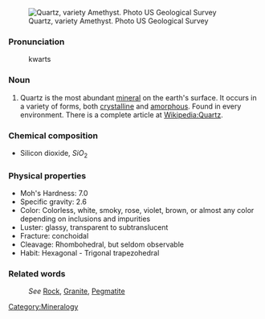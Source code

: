 [[Image:Pfamethyst.jpg|frame|Quartz, variety Amethyst. Photo US Geological Survey]]
===Pronunciation===

:kwarts
===Noun===

#Quartz is the most abundant [[mineral]] on the earth's surface. It occurs in a variety of forms, both [[crystal]]line and [[amorphous]]. Found in every environment. There is a complete article at [[Wikipedia:Quartz]]. 

=== Chemical composition ===
*Silicon dioxide, <math>SiO_2</math>
 
=== Physical properties ===

*Moh's Hardness: 7.0
*Specific gravity: 2.6
*Color: Colorless, white, smoky, rose, violet, brown, or almost any color depending on inclusions and impurities
*Luster: glassy, transparent to subtranslucent
*Fracture: conchoidal
*Cleavage: Rhombohedral, but seldom observable
*Habit: Hexagonal - Trigonal trapezohedral

===Related words===
:''See'' [[Rock]], [[Granite]], [[Pegmatite]]

[[Category:Mineralogy]]